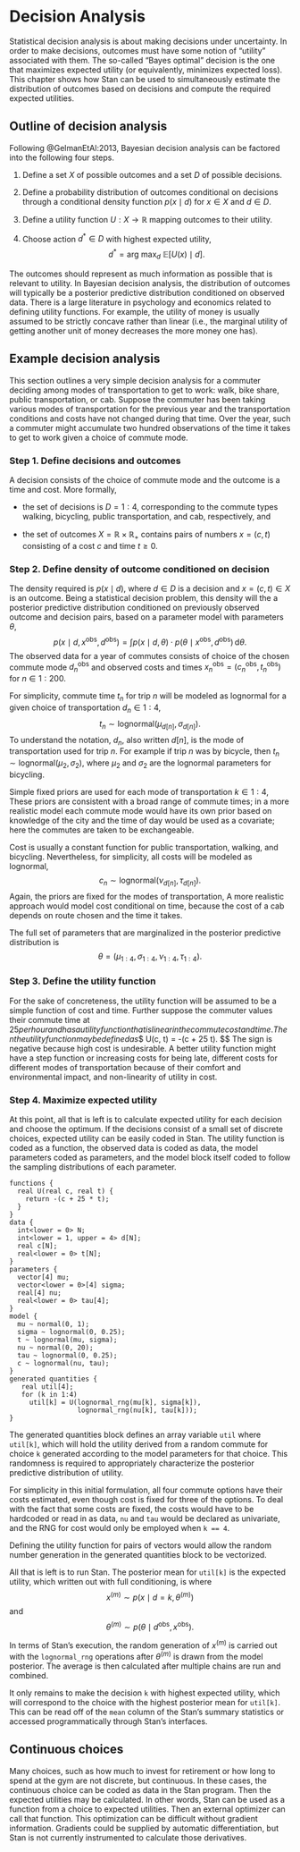 # Decision Analysis

Statistical decision analysis is about making decisions under
uncertainty.  In order to make decisions, outcomes must have some
notion of "utility" associated with them.  The so-called "Bayes
optimal" decision is the one that maximizes expected utility (or
equivalently, minimizes expected loss).  This chapter shows how Stan
can be used to simultaneously estimate the distribution of outcomes
based on decisions and compute the required expected utilities.

## Outline of decision analysis

Following @GelmanEtAl:2013, Bayesian decision analysis can be
factored into the following four steps.

1. Define a set $X$ of possible outcomes and a set $D$ of possible
decisions.

2.  Define a probability distribution of outcomes conditional on
decisions through a conditional density function $p(x \mid d)$
for $x \in X$ and $d \in D.$

3.  Define a utility function $U : X \rightarrow \mathbb{R}$ mapping
outcomes to their utility.

4.  Choose action $d^* \in D$ with highest expected utility,
$$
d^* = \textrm{arg max}_d \ \mathbb{E}[U(x) \mid d].
$$

The outcomes should represent as much information as possible that is
relevant to utility.  In Bayesian decision analysis, the distribution
of outcomes will typically be a posterior predictive distribution
conditioned on observed data.  There is a large literature in
psychology and economics related to defining utility functions.  For
example, the utility of money is usually assumed to be strictly
concave rather than linear (i.e., the marginal utility of getting
another unit of money decreases the more money one has).

## Example decision analysis

This section outlines a very simple decision analysis for a commuter
deciding among modes of transportation to get to work: walk, bike
share, public transportation, or cab.  Suppose the commuter has been
taking various modes of transportation for the previous year and the
transportation conditions and costs have not changed during that
time.  Over the year, such a commuter might accumulate two hundred
observations of the time it takes to get to work given a choice of
commute mode.

### Step 1. Define decisions and outcomes {-}

A decision consists of the choice of commute mode and the outcome is a
time and cost.  More formally,

* the set of decisions is $D = 1:4$, corresponding to the commute
  types walking, bicycling, public transportation, and cab,
  respectively, and

* the set of outcomes $X = \mathbb{R} \times \mathbb{R}_+$ contains
  pairs of numbers $x = (c, t)$ consisting of a cost $c$ and
  time $t \geq 0$.

### Step 2. Define density of outcome conditioned on decision {-}

The density required is $p(x \mid d),$ where $d \in D$ is a decision and
$x = (c, t) \in X$ is an outcome.  Being a statistical decision
problem, this density will the a posterior predictive distribution
conditioned on previously observed outcome and decision pairs, based
on a parameter model with parameters $\theta,$
$$
p(x \mid d, x^{\textrm{obs}}, d^{\textrm{obs}})
=
\int
  p(x \mid d, \theta)
  \cdot p(\theta \mid x^{\textrm{obs}}, d^{\textrm{obs}})
  \, \textrm{d}\theta.
$$
The observed data for a year of commutes consists of choice of the
chosen commute mode $d^{\textrm{obs}}_n$ and observed costs and times
$x^{\textrm{obs}}_n = (c^{\textrm{obs}}_n, t^{\textrm{obs}}_n)$ for $n
\in 1:200.$

For simplicity, commute time $t_n$ for trip $n$ will be modeled as
lognormal for a given choice of transportation $d_n \in 1:4,$
$$
t_n \sim \textrm{lognormal}(\mu_{d[n]}, \sigma_{d[n]}).
$$
To understand the notation, $d_n$, also written $d[n]$, is the mode of
transportation used for trip $n$.  For example if trip $n$ was by
bicycle, then $t_n \sim \textrm{lognormal}(\mu_2, \sigma_2),$ where
$\mu_2$ and $\sigma_2$ are the lognormal parameters for bicycling.

Simple fixed priors are used for each mode of transportation $k \in 1:4,$
\begin{eqnarray*}
\mu_k & \sim & \textrm{normal}(0, 5)
\\[2pt]
\sigma_k & \sim & \textrm{lognormal}(0, 1).
\end{eqnarray*}
These priors are consistent with a broad range of commute times; in a
more realistic model each commute mode would have its own prior based
on knowledge of the city and the time of day would be used as a covariate;
here the commutes are taken to be exchangeable.

Cost is usually a constant function for public transportation,
walking, and bicycling.  Nevertheless, for simplicity, all costs will
be modeled as lognormal,
$$
c_n \sim \textrm{lognormal}(\nu_{d[n]}, \tau_{d[n]}).
$$
Again, the priors are fixed for the modes of transportation,
\begin{eqnarray*}
\nu_k & \sim & \textrm{normal}(0, 5)
\\[2pt]
\tau_k & \sim & \textrm{lognormal}(0, 1).
\end{eqnarray*}
A more realistic approach would model cost conditional on time,
because the cost of a cab depends on route chosen and the time it
takes.

The full set of parameters that are marginalized in the posterior
predictive distribution is
$$
\theta = (\mu_{1:4}, \sigma_{1:4}, \nu_{1:4}, \tau_{1:4}).
$$


### Step 3. Define the utility function {-}

For the sake of concreteness, the utility function will be assumed to
be a simple function of cost and time.  Further suppose the commuter
values their commute time at $25 per hour and has a utility function that is
linear in the commute cost and time.  Then the utility function may be
defined as
$$
U(c, t) = -(c + 25 \cdot t).
$$
The sign is negative because high cost is undesirable.  A better
utility function might have a step function or increasing costs for
being late, different costs for different modes of transportation
because of their comfort and environmental impact, and non-linearity
of utility in cost.


### Step 4.  Maximize expected utility {-}

At this point, all that is left is to calculate expected utility for
each decision and choose the optimum.  If the decisions
consist of a small set of discrete choices, expected utility can be
easily coded in Stan.  The utility function is coded as a function,
the observed data is coded as data, the model parameters coded as
parameters, and the model block itself coded to follow the sampling
distributions of each parameter.
```
functions {
  real U(real c, real t) {
    return -(c + 25 * t);
  }
}
data {
  int<lower = 0> N;
  int<lower = 1, upper = 4> d[N];
  real c[N];
  real<lower = 0> t[N];
}
parameters {
  vector[4] mu;
  vector<lower = 0>[4] sigma;
  real[4] nu;
  real<lower = 0> tau[4];
}
model {
  mu ~ normal(0, 1);
  sigma ~ lognormal(0, 0.25);
  t ~ lognormal(mu, sigma);
  nu ~ normal(0, 20);
  tau ~ lognormal(0, 0.25);
  c ~ lognormal(nu, tau);
}
generated quantities {
   real util[4];
   for (k in 1:4)
     util[k] = U(lognormal_rng(mu[k], sigma[k]),
                 lognormal_rng(nu[k], tau[k]));
}
```

The generated quantities block defines an array variable `util` where
`util[k]`, which will hold the utility derived from a random commute
for choice `k` generated according to the model parameters for that
choice.  This randomness is required to appropriately characterize the
posterior predictive distribution of utility.

For simplicity in this initial formulation, all four commute options
have their costs estimated, even though cost is fixed for three of the
options.  To deal with the fact that some costs are fixed, the costs
would have to be hardcoded or read in as data, `nu` and
`tau` would be declared as univariate, and the RNG for cost would only
be employed when `k == 4`.

Defining the utility function for pairs of vectors would allow the
random number generation in the generated quantities block to be
vectorized.

All that is left is to run Stan. The posterior mean for `util[k]`
is the expected utility, which written out with full conditioning, is
\begin{eqnarray*}
\mathbb{E}\!\left[U(x) \mid d = k, d^{\textrm{obs}}, x^{\textrm{obs}}\right]
& = &
\int
  U(x)
  \cdot p(x \mid d = k, \theta)
  \cdot p(\theta \mid d^{\textrm{obs}}, x^{\textrm{obs}})
  \, \textrm{d}\theta
\\[4pt]
& \approx &
\frac{1}{M} \sum_{m = 1}^M  U(x^{(m)} ),
\end{eqnarray*}
where
$$
x^{(m)} \sim p(x \mid d = k, \theta^{(m)} )
$$
and
$$
\theta^{(m)}
\sim p(\theta \mid d^{\textrm{obs}}, x^{\textrm{obs}}).
$$

In terms of Stan's execution, the random generation of $x^{(m)}$ is
carried out with the `lognormal_rng` operations after $\theta^{(m)}$
is drawn from the model posterior.  The average is then calculated
after multiple chains are run and combined.

It only remains to make the decision `k` with highest expected
utility, which will correspond to the choice with the highest
posterior mean for `util[k]`.  This can be read off of the `mean`
column of the Stan's summary statistics or accessed programmatically
through Stan's interfaces.

## Continuous choices

Many choices, such as how much to invest for retirement or how long to
spend at the gym are not discrete, but continuous.  In these cases,
the continuous choice can be coded as data in the Stan program.  Then
the expected utilities may be calculated.  In other words, Stan can be
used as a function from a choice to expected utilities.  Then an
external optimizer can call that function.  This optimization can be
difficult without gradient information.  Gradients could be supplied
by automatic differentiation, but Stan is not currently instrumented
to calculate those derivatives.
